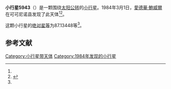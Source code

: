 {{Infobox planet
| bgcolour = #FFFFC0
| name = 5943 Lovi
| symbol = 
| image = 
| caption = 
| discovery = yes
| discovery_ref = 
| discoverer = [[愛德華·鮑威爾|愛德華·鮑威爾]]
| discovery_site = [[可可尼诺县|可可尼诺县]] 
| discovered = 1984年3月1日
| designations = yes
| mp_name = 
| named_after = 
| alt_names = 1984 EG/ 1982 VC2 / 1991 JK5
| mp_category = [[主带小行星|主带小行星]]
| orbit_ref = <ref name="a">[http://ssd.jpl.nasa.gov/sbdb.cgi?sstr=5943 5943 Lovi] {{Wayback|url=http://ssd.jpl.nasa.gov/sbdb.cgi?sstr=5943 |date=20201124022512 }}，小行星數據庫瀏覽器（JPL Small-Body Database Browser）－[[美国国家航空航天局|美国国家航空航天局]]喷气推进实验室</ref>
| epoch = 2456400.5 (2013年4月18日更新)
| aphelion = {{convert|2.4662721|AU|km|3|abbr=on|lk=out}}
| perihelion = {{convert|1.9789167|AU|km|3|abbr=on}}
| semimajor = {{convert|2.2225944|AU|km|3|abbr=on}}
| eccentricity = 0.1096366
| period = 1210.288013 [[日|日]]<br />3.31[[儒略年|儒略年]]
| avg_speed = 
| inclination = 5.93483
| asc_node = 128.10565
| mean_anomaly = 
| arg_peri = 87.13448
| satellites = 
| physical_characteristics = yes
| dimensions = 
| mass = 
| density = 
| surface_grav = 
| escape_velocity = 
| sidereal_day = 
| axial_tilt = 
| pole_ecliptic_lat = 
| pole_ecliptic_lon = 
| albedo = 
| temperatures= 
| temp_name1 = 
| mean_temp_1 = 
| max_temp_1 = 
| temp_name2 = 
| max_temp_2 = 
| spectral_type = 
| abs_magnitude = 87.13448
}}

'''小行星5943'''（{{lang-en|5943 Lovi}}）是一颗围绕[[太阳|太阳]][[公转|公转]]的[[小行星|小行星]]。1984年3月1日，[[愛德華·鮑威爾|愛德華·鮑威爾]]在可可尼诺县发现了此天体<ref name="a" /><ref>{{cite news|title=小行星列表|url=http://cfa-www.harvard.edu/iau/lists/NumberedMPs.txt|accessdate=2013-07-08|newspaper=哈佛大学|archive-date=2008-05-17|archive-url=https://web.archive.org/web/20080517010638/http://cfa-www.harvard.edu/iau/lists/NumberedMPs.txt|dead-url=no}}</ref>。

这颗小行星的[[绝对星等|绝对星等]]为87.13448等<ref name="a" />。

==参考文献==
{{reflist}}
{{Minor Planet Number|[[小行星5942|小行星5942]]|[[小行星5944|小行星5944]]}}

{{小天体}}

[[Category:小行星带天体|Category:小行星带天体]]
[[Category:1984年发现的小行星|Category:1984年发现的小行星]]

{{asteroid-stub}}